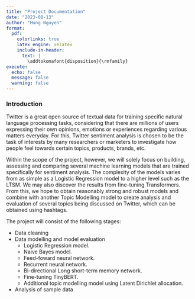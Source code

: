 ```yaml
---
title: "Project Documentation"
date: "2023-08-13"
author: "Hung Nguyen"
format: 
  pdf:
    colorlinks: true
    latex_engine: xelatex
    include-in-header:
      text: |
        \addtokomafont{disposition}{\rmfamily}
execute:
  echo: false
  message: false
  warning: false
---
```


### Introduction

Twitter is a great open source of textual data for training specific natural language processing tasks, considering that there are millions of users expressing their own opinions, emotions or experiences regarding various matters everyday. For this, Twitter sentiment analysis is chosen to be the task of interests by many researchers or marketers to investigate how people feel towards certain topics, products, brands, etc.

Within the scope of the project, however, we will solely focus on building, assessing and comparing several machine learning models that are trained specifically for sentiment analysis. The complexity of the models varies from as simple as a Logistic Regression model to a higher level such as the LTSM. We may also discover the results from fine-tuning Transformers. From this, we hope to obtain reasonably strong and robust models and combine with another Topic Modelling model to create analysis and evaluation of several topics being discussed on Twitter, which can be obtained using hashtags. 

The project will consist of the following stages:

- Data cleaning
- Data modelling and model evaluation
  - Logistic Regression model. 
  - Naive Bayes model.
  - Feed-foward neural network.
  - Recurrent neural network. 
  - Bi-directional Long short-term memory network.
  - Fine-tuning TinyBERT.
  - Additional topic modelling model using Latent Dirichlet allocation. 
- Analysis of sample data 

